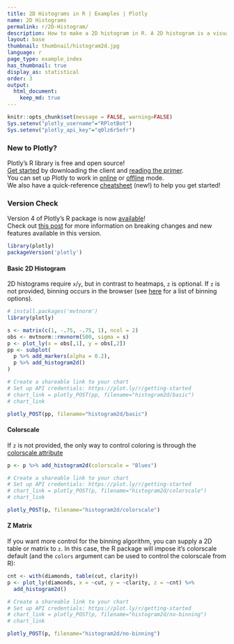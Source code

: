 ```yaml
---
title: 2D Histograms in R | Examples | Plotly
name: 2D Histograms
permalink: r/2D-Histogram/
description: How to make a 2D histogram in R. A 2D histogram is a visualization of a bivariate distribution.
layout: base
thumbnail: thumbnail/histogram2d.jpg
language: r
page_type: example_index
has_thumbnail: true
display_as: statistical
order: 3
output:
  html_document:
    keep_md: true
---
```


```r
knitr::opts_chunk$set(message = FALSE, warning=FALSE)
Sys.setenv("plotly_username"="RPlotBot")
Sys.setenv("plotly_api_key"="q0lz6r5efr") 
```
### New to Plotly?

Plotly's R library is free and open source!<br>
[Get started](https://plot.ly/r/getting-started/) by downloading the client and [reading the primer](https://plot.ly/r/getting-started/).<br>
You can set up Plotly to work in [online](https://plot.ly/r/getting-started/#hosting-graphs-in-your-online-plotly-account) or [offline](https://plot.ly/r/offline/) mode.<br>
We also have a quick-reference [cheatsheet](https://images.plot.ly/plotly-documentation/images/r_cheat_sheet.pdf) (new!) to help you get started!

### Version Check

Version 4 of Plotly's R package is now [available](https://plot.ly/r/getting-started/#installation)!<br>
Check out [this post](http://moderndata.plot.ly/upgrading-to-plotly-4-0-and-above/) for more information on breaking changes and new features available in this version.
```r
library(plotly)
packageVersion('plotly')
```

#### Basic 2D Histogram

2D histograms require `x`/`y`, but in contrast to heatmaps, `z` is optional. If `z` is not provided, binning occurs in the browser (see [here](https://plot.ly/r/reference/#histogram2d-histnorm) for a list of binning options).

```r
# install.packages('mvtnorm')
library(plotly)

s <- matrix(c(1, -.75, -.75, 1), ncol = 2)
obs <- mvtnorm::rmvnorm(500, sigma = s)
p <- plot_ly(x = obs[,1], y = obs[,2])
pp <- subplot(
  p %>% add_markers(alpha = 0.2),
  p %>% add_histogram2d()
)

# Create a shareable link to your chart
# Set up API credentials: https://plot.ly/r/getting-started
# chart_link = plotly_POST(pp, filename="histogram2d/basic")
# chart_link
```

```r
plotly_POST(pp, filename="histogram2d/basic")
```

#### Colorscale
If `z` is not provided, the only way to control coloring is through the [colorscale attribute](https://plot.ly/r/reference/#histogram2d-colorscale)

```r
p <- p %>% add_histogram2d(colorscale = "Blues")

# Create a shareable link to your chart
# Set up API credentials: https://plot.ly/r/getting-started
# chart_link = plotly_POST(p, filename="histogram2d/colorscale")
# chart_link
```

```r
plotly_POST(p, filename="histogram2d/colorscale")
```

#### Z Matrix
If you want more control for the binning algorithm, you can supply a 2D table or matrix to `z`. In this case, the R package will impose it's colorscale default (and the `colors` argument can be used to control the colorscale from R):

```r
cnt <- with(diamonds, table(cut, clarity))
p <- plot_ly(diamonds, x = ~cut, y = ~clarity, z = ~cnt) %>%
  add_histogram2d()

# Create a shareable link to your chart
# Set up API credentials: https://plot.ly/r/getting-started
# chart_link = plotly_POST(p, filename="histogram2d/no-binning")
# chart_link
```

```r
plotly_POST(p, filename="histogram2d/no-binning") 
```
